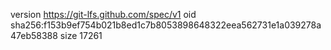 version https://git-lfs.github.com/spec/v1
oid sha256:f153b9ef754b021b8ed1c7b8053898648322eea562731e1a039278a47eb58388
size 17261
